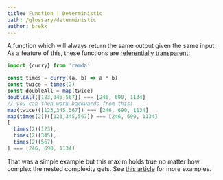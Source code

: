 ```yaml
---
title: Function | Deterministic
path: /glossary/deterministic
author: brekk
---
```


<Def of="Deterministic" parent="Function"/>

A function which will always return the same output given the same input. As a feature of this, these functions are [referentially transparent](/glossary/referentially-transparent):

```js
import {curry} from 'ramda'

const times = curry((a, b) => a * b)
const twice = times(2)
const doubleAll = map(twice)
doubleAll([123,345,567]) === [246, 690, 1134]
// you can then work backwards from this:
map(twice)([123,345,567]) === [246, 690, 1134]
map(times(2))([123,345,567]) === [246, 690, 1134]
[
  times(2)(123),
  times(2)(345),
  times(2)(567)
] === [246, 690, 1134]
```

That was a simple example but this maxim holds true no matter how complex the nested complexity gets. See [this article](/going-functional) for more examples.
